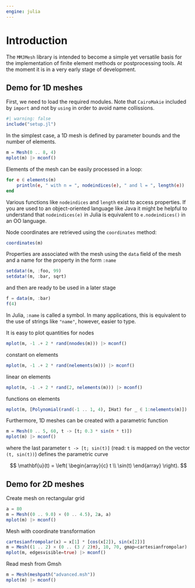 ```yaml
---
engine: julia
---
```


# Introduction 

The `MMJMesh` library is intended to become a simple yet versatile basis for the implementation of finite element methods or postprocessing tools. At the moment it is in a very early stage of development.

## Demo for 1D meshes

First, we need to load the required modules. Note that `CairoMakie` included by `import` and not by `using` in order to avoid name collissions.

```julia
#| warning: false
include("setup.jl")
```

In the simplest case, a 1D mesh is defined by parameter bounds and the number of elements. 

```julia
m = Mesh(0 .. 8, 4)
mplot(m) |> mconf()
```

Elements of the mesh can be easily processed in a loop:

```julia
for e ∈ elements(m)
    println(e, " with n = ", nodeindices(e), " and l = ", length(e))
end
```

Various functions like `nodeindices` and `length` exist to access properties. If you are used to an object-oriented language like Java it might be helpful to understand that `nodeindices(e)` in Julia is equivalent to `e.nodeindices()` in an OO language.

Node coordinates are retrieved using the `coordinates` method:

```julia
coordinates(m)
```

Properties are associated with the mesh using the `data` field of the mesh and a name for the property in the form `:name`

```julia
setdata!(m, :foo, 99)
setdata!(m, :bar, sqrt)
```

and then are ready to be used in a later stage

```julia
f = data(m, :bar)
f(4)
```

In Julia, `:name` is called a symbol. In many applications, this is equivalent to the use of strings like `"name"`, however, easier to type.

It is easy to plot quantities for nodes

```julia
mplot(m, -1 .+ 2 * rand(nnodes(m))) |> mconf()
```

constant on elements

```julia
mplot(m, -1 .+ 2 * rand(nelements(m))) |> mconf()
```

linear on elements

```julia
mplot(m, -1 .+ 2 * rand(2, nelements(m))) |> mconf()
```

functions on elements

```julia
mplot(m, [Polynomial(rand(-1 .. 1, 4), IHat) for _ ∈ 1:nelements(m)]) |> mconf()
```

Furthermore, 1D meshes can be created with a parametric function

```julia
m = Mesh(0 .. 5, 60, t -> [t; 0.3 * sin(π * t)])
mplot(m) |> mconf()
```

where the last parameter `t -> [t; sin(t)]` (read: `t` is mapped on the vector `(t, sin(t))`) defines the parametric curve

$$
    \mathbf{u}(t) =
    \left(
    \begin{array}{c}
        t
        \\ 
        \sin(t)
    \end{array}
    \right).
$$

## Demo for 2D meshes

Create mesh on rectangular grid

```julia
a = 80
m = Mesh((0 .. 9.0) × (0 .. 4.5), 2a, a)
mplot(m) |> mconf()
```

Mesh with coordinate transformation

```julia
cartesianfrompolar(x) = x[1] * [cos(x[2]), sin(x[2])]
m = Mesh((1 .. 2) × (0 .. (3 / 2)π), 10, 70, gmap=cartesianfrompolar)
mplot(m, edgesvisible=true) |> mconf()
```

Read mesh from Gmsh

```julia
m = Mesh(meshpath("advanced.msh"))
mplot(m) |> mconf()
```
